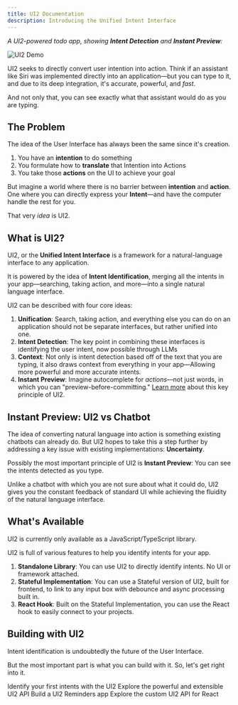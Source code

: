 ```yaml
---
title: UI2 Documentation
description: Introducing the Unified Intent Interface
---
```


*A UI2-powered todo app, showing **Intent Detection** and **Instant Preview**:*

![UI2 Demo](/ui2-demo.gif)


UI2 seeks to directly convert user intention into action. Think if an assistant like Siri was implemented directly into an application—but you can type to it, and due to its deep integration, it's accurate, powerful, and _fast_.

And not only that, you can see exactly what that assistant would do as you are typing.

## The Problem

The idea of the User Interface has always been the same since it's creation.

1. You have an **intention** to do something
2. You formulate how to **translate** that Intention into Actions
3. You take those **actions** on the UI to achieve your goal

But imagine a world where there is no barrier between **intention** and **action**. One where you can directly express your **Intent**—and have the computer handle the rest for you.

That very _idea_ is UI2.

## What is UI2?

UI2, or the **Unified Intent Interface** is a framework for a natural-language interface to any application.

It is powered by the idea of **Intent Identification**, merging all the intents in your app—searching, taking action, and more—into a single natural language interface.

UI2 can be described with four core ideas:

1. **Unification**: Search, taking action, and everything else you can do on an application should not be separate interfaces, but rather unified into one.
2. **Intent Detection**: The key point in combining these interfaces is identifying the user intent, now possible through LLMs
3. **Context**: Not only is intent detection based off of the text that you are typing, it also draws context from everything in your app—Allowing more powerful and more accurate intents.
4. **Instant Preview**: Imagine autocomplete for _actions_—not just words, in which you can "preview-before-committing." [Learn more](#instant-preview-ui2-vs-chatbot) about this key principle of UI2.

## Instant Preview: UI2 vs Chatbot

The idea of converting natural language into action is something existing chatbots can already do. But UI2 hopes to take this a step further by addressing a key issue with existing implementations: **Uncertainty**.

Possibly the most important principle of UI2 is **Instant Preview**: You can see the intents detected as you type.

Unlike a chatbot with which you are not sure about what it could do, UI2 gives you the constant feedback of standard UI while achieving the fluidity of the natural language interface.

## What's Available

<Callout>
	UI2 is currently only available as a JavaScript/TypeScript library.
</Callout>

UI2 is full of various features to help you identify intents for your app.

1. **Standalone Library**: You can use UI2 to directly identify intents. No UI or framework attached.
2. **Stateful Implementation**: You can use a Stateful version of UI2, built for frontend, to link to any input box with debounce and async processing built in.
3. **React Hook**: Built on the Stateful Implementation, you can use the React hook to easily connect to your projects.

## Building with UI2

Intent identification is undoubtedly the future of the User Interface.

But the most important part is what you can build with it. So, let's get right into it.

<Cards>
	<Card title="Intent Identification Quick Start" href="/quick-start/overview">
		Identify your first intents with the UI2
	</Card>
	<Card title="Intent Identification API" href="/api-reference-overview">
		Explore the powerful and extensible UI2 API
	</Card>
	<Card title="UI2 for React Quick Start" href="/react-quick-start/overview">
		Build a UI2 Reminders app
	</Card>
	<Card title="UI2 for React API" href="/react-hook-reference">
		Explore the custom UI2 API for React
	</Card>
</Cards>
